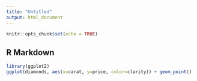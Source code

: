 ```yaml
---
title: "Untitled"
output: html_document
---
```


```r
knitr::opts_chunk$set(echo = TRUE)
```

## R Markdown

```r
library(ggplot2)
ggplot(diamonds, aes(x=carat, y=price, color=clarity)) + geom_point()
```
